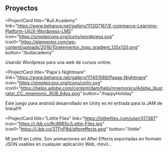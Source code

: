 ## Proyectos

<ProjectCard
  title="Bull.Academy"
  link="https://www.behance.net/gallery/111207167/E-commerce-Learning-Platform-UIUX-Wordpress-LMS"
  icon="https://simpleicons.org/icons/wordpress.svg"
  icon1="https://elementor.com/wp-content/uploads/2018/10/elementor_logo_gradient_120x120.png"
  button="/bullacademy"
>
  Usando Wordpress para una web de cursos online.
</ProjectCard>

<ProjectCard
  title="Papa's Nightmare"
  link="https://www.behance.net/gallery/111451589/Papas-Nightmare"
  icon="https://simpleicons.org/icons/unity.svg"
  icon1="https://helpx.adobe.com/content/dam/help/mnemonics/Adobe_Illustrator_CC_mnemonic_RGB_64px.png"
  button="/happyHoliday"
>
  Este juego para android desarrollado en Unity es mi entrada para la JAM de linkiaFP.
</ProjectCard>

<ProjectCard
  title="Lottie Files"
  link="https://lottiefiles.com/user/317387"
  icon="https://i.ibb.co/Rc8R6Sc/Lottie-Files.jpg"
  icon1="https://i.ibb.co/3TFnP8d/aftereffects.png"
  button="/lottie"
>
  Mi perfil en Lottie. Son animaciones en After Effects exportadas en formato JSON usables en cualquier aplicación Web, móvil...
</ProjectCard>

